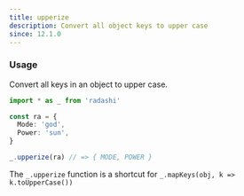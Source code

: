 ```yaml
---
title: upperize
description: Convert all object keys to upper case
since: 12.1.0
---
```


### Usage

Convert all keys in an object to upper case.

```ts
import * as _ from 'radashi'

const ra = {
  Mode: 'god',
  Power: 'sun',
}

_.upperize(ra) // => { MODE, POWER }
```

The `_.upperize` function is a shortcut for `_.mapKeys(obj, k => k.toUpperCase())`

